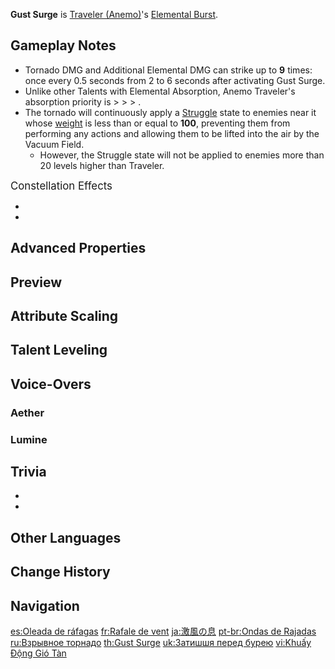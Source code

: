 {{Talent Infobox
|image         = Talent Gust Surge.png
|character     = Traveler (Anemo)
|type          = Elemental Burst
|info          = Guiding the path of the wind currents, you summon a forward-moving [[Vacuum Field|tornado]] that pulls objects and opponents towards itself, dealing continuous {{Color|Anemo DMG}}.<br><br>'''Elemental Absorption'''<br>If the tornado comes into contact with {{Color|Hydro}}/{{Color|Pyro}}/{{Color|Cryo}}/{{Color|Electro}}, it will deal additional {{Color|Black|Elemental DMG}} of that type.<br>[[Elemental Absorption]] may only occur once per use.
|utility1      = Elemental Absorption
|utility2      = Vacuum Field
|utility3      = Struggle State
|energyCost    = 60
|CD            = 15s
|duration      = 6s
|attr1         = Tornado DMG
|value1        = 80.8–182%
|attr2         = Additional Elemental DMG
|value2        = 24.8–55.8%
|scale_att1    = ATK
}}
{{Description|You and [[Paimon]] studied the flapping of a butterfly's wings.}}
'''Gust Surge''' is [[Traveler (Anemo)]]'s [[Elemental Burst]].

==Gameplay Notes==
* Tornado DMG and Additional Elemental DMG can strike up to '''9''' times: once every 0.5 seconds from 2 to 6 seconds after activating Gust Surge.
* Unlike other Talents with Elemental Absorption, Anemo Traveler's absorption priority is {{Cryo}} > {{Pyro}} > {{Hydro}} > {{Electro}}.
* The tornado will continuously apply a [[Struggle]] state to enemies near it whose [[weight]] is less than or equal to '''100''', preventing them from performing any actions and allowing them to be lifted into the air by the Vacuum Field.
** However, the Struggle state will not be applied to enemies more than 20 levels higher than Traveler.

;<big>Constellation Effects</big>
* {{Talent Note|constellation|3|Sweeping Gust}}
* {{Talent Note|constellation|6|Intertwined Winds}}

==Advanced Properties==
{{Advanced Properties
|title   = Tornado DMG
|gu      = 1U
|icdtag  = Elemental Burst
|icdtype = 2.5s/3 Hits
|poise   = 13
|impulse = 0

|title2   = Absorbed Cryo
|gu2      = 2U
|icdtag2  = Elemental Burst Cryo
|icdtype2 = 2.5s/3 Hits
|poise2   = 3
|impulse2 = 0

|title3   = Absorbed Electro
|gu3      = 2U
|icdtag3  = Elemental Burst Electro
|icdtype3 = 2.5s/3 Hits
|poise3   = 3
|impulse3 = 0

|title4   = Absorbed Hydro
|gu4      = 2U
|icdtag4  = Elemental Burst Hydro
|icdtype4 = 2.5s/3 Hits
|poise4   = 3
|impulse4 = 0

|title5   = Absorbed Pyro
|gu5      = 2U
|icdtag5  = Elemental Burst Pyro
|icdtype5 = 2.5s/3 Hits
|poise5   = 3
|impulse5 = 0
}}

==Preview==
{{Preview
|file1=Gust Surge (Aether) Preview
|caption1=Aether

|file2=Gust Surge (Lumine) Preview
|caption2=Lumine
}}
{{clr}}

==Attribute Scaling==
{{Talent Scaling
|talentType=Elemental Burst
|levels=14
|order=tornadodmg,additionalelementaldmg,duration,cd,energycost
|titles=Tornado DMG (%),Additional Elemental DMG (%),Duration,CD,Energy Cost
|tornadodmg_1=80.80
|tornadodmg_2=86.86
|tornadodmg_3=92.92
|tornadodmg_4=101.00
|tornadodmg_5=107.06
|tornadodmg_6=113.12
|tornadodmg_7=121.20
|tornadodmg_8=129.28
|tornadodmg_9=137.36
|tornadodmg_10=145.44
|tornadodmg_11=153.52
|tornadodmg_12=161.60
|tornadodmg_13=171.70
|tornadodmg_14=182.00

|additionalelementaldmg_1=24.80
|additionalelementaldmg_2=26.66
|additionalelementaldmg_3=28.52
|additionalelementaldmg_4=31.00
|additionalelementaldmg_5=32.86
|additionalelementaldmg_6=34.72
|additionalelementaldmg_7=37.20
|additionalelementaldmg_8=39.68
|additionalelementaldmg_9=42.16
|additionalelementaldmg_10=44.64
|additionalelementaldmg_11=47.12
|additionalelementaldmg_12=49.60
|additionalelementaldmg_13=52.70
|additionalelementaldmg_14=55.80

|duration=6s

|cd=15s

|energycost=60
}}

==Talent Leveling==
{{Talent Upgrade|Mondstadt}}

==Voice-Overs==
===Aether===
{{Talent VO/Traveler|character=Aether}}
===Lumine===
{{Talent VO/Traveler|character=Lumine}}

==Trivia==
* {{Transclude|Rising Star|Glowing Ornaments}}
* {{Transclude|Rising Star|Projection of Elemental Symbols}}

==Other Languages==
{{Other Languages
|en      = Gust Surge
|zhs     = 风息激荡
|zhs_rm  = Fēng Xī Jīdàng
|zht     = 風息激盪
|zht_rm  = Fēng Xí Jīdàng
|zh_tl   = Surging Wind Breath
|ja      = 激風の息
|ja_rm   = Gekifuu no Iki{{Assumed}}
|ja_tl   = Breath of Surging Wind
|ko      = 격동의 바람
|ko_rm   = Gyeokdong-ui Baram
|ko_tl   = Turbulent Wind
|es      = Oleada de ráfagas
|es_tl   = Wave of Gusts
|fr      = Rafale de vent
|fr_tl   = Gust of Wind
|ru      = Взрывное торнадо
|ru_tl   = Violent Tornado
|th      = Gust Surge
|vi      = Khuấy Động Gió Tàn
|vi_tl   = Stir the Fading Wind
|de      = Ruhe vor dem Sturm
|de_tl   = Calm Before the Storm
|id      = Gust Surge
|pt      = Ondas de Rajadas
|pt_tl   = 
|tr      = Ani Rüzgar Dalgası
|tr_tl   = Sudden Wind Surge
|it      = Raffica di vento
|it_tl   = Gust of Wind
}}

==Change History==
{{Change History|1.0}}
<!--
==References==
{{Reflist}}
-->
==Navigation==
{{Talent Navbox|Traveler (Anemo)}}

[[es:Oleada de ráfagas]]
[[fr:Rafale de vent]]
[[ja:激風の息]]
[[pt-br:Ondas de Rajadas]]
[[ru:Взрывное торнадо]]
[[th:Gust Surge]]
[[uk:Затишшя перед бурею]]
[[vi:Khuấy Động Gió Tàn]]